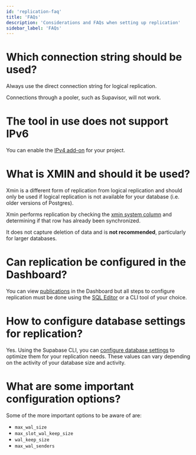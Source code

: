 ```yaml
---
id: 'replication-faq'
title: 'FAQs'
description: 'Considerations and FAQs when setting up replication'
sidebar_label: 'FAQs'
---
```


# Which connection string should be used?

Always use the direct connection string for logical replication.

Connections through a pooler, such as Supavisor, will not work.

# The tool in use does not support IPv6

You can enable the [IPv4 add-on](/guides/platform/ipv4-address) for your project.

# What is XMIN and should it be used?

Xmin is a different form of replication from logical replication and should only be used if logical replication is not available for your database (i.e. older versions of Postgres).

Xmin performs replication by checking the [xmin system column](https://www.postgresql.org/docs/current/ddl-system-columns.html) and determining if that row has already been synchronized.

It does not capture deletion of data and is **not recommended**, particularly for larger databases.

# Can replication be configured in the Dashboard?

You can view [publications](https://supabase.com/dashboard/project/default/database/publications) in the Dashboard but all steps to configure replication must be done using the [SQL Editor](https://supabase.com/dashboard/project/default/sql/new) or a CLI tool of your choice.

# How to configure database settings for replication?

Yes. Using the Supabase CLI, you can [configure database settings](/guides/database/custom-postgres-config#cli-configurable-settings) to optimize them for your replication needs. These values can vary depending on the activity of your database size and activity.

# What are some important configuration options?

Some of the more important options to be aware of are:

- `max_wal_size`
- `max_slot_wal_keep_size`
- `wal_keep_size`
- `max_wal_senders`
